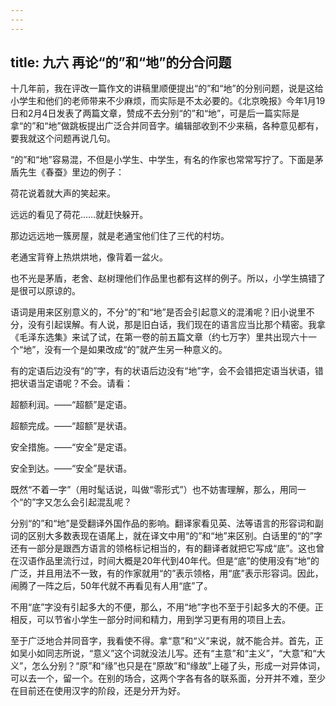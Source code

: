 ```yaml
---
---
---
```

title: 九六 再论“的”和“地”的分合问题
---






十几年前，我在评改一篇作文的讲稿里顺便提出“的”和“地”的分别问题，说是这给小学生和他们的老师带来不少麻烦，而实际是不太必要的。《北京晚报》今年1月19日和2月4日发表了两篇文章，赞成不去分别“的”和“地”，可是后一篇实际是拿“的”和“地”做跳板提出广泛合并同音字。编辑部收到不少来稿，各种意见都有，要我就这个问题再说几句。

“的”和“地”容易混，不但是小学生、中学生，有名的作家也常常写拧了。下面是茅盾先生《春蚕》里边的例子：

荷花说着就大声的笑起来。

远远的看见了荷花……就赶快躲开。

那边远远地一簇房屋，就是老通宝他们住了三代的村坊。

老通宝背脊上热烘烘地，像背着一盆火。

也不光是茅盾，老舍、赵树理他们作品里也都有这样的例子。所以，小学生搞错了是很可以原谅的。

语词是用来区别意义的，不分“的”和“地”是否会引起意义的混淆呢？旧小说里不分，没有引起误解。有人说，那是旧白话，我们现在的语言应当比那个精密。我拿《毛泽东选集》来试了试，在第一卷的前五篇文章（约七万字）里共出现六十一个“地”，没有一个是如果改成“的”就产生另一种意义的。

有的定语后边没有“的”字，有的状语后边没有“地”字，会不会错把定语当状语，错把状语当定语呢？不会。请看：

超额利润。——“超额”是定语。

超额完成。——“超额”是状语。

安全措施。——“安全”是定语。

安全到达。——“安全”是状语。

既然“不着一字”（用时髦话说，叫做“零形式”）也不妨害理解，那么，用同一个“的”字又怎么会引起混乱呢？

分别“的”和“地”是受翻译外国作品的影响。翻译家看见英、法等语言的形容词和副词的区别大多数表现在语尾上，就在译文中用“的”和“地”来区别。白话里的“的”字还有一部分是跟西方语言的领格标记相当的，有的翻译者就把它写成“底”。这也曾在汉语作品里流行过，时间大概是20年代到40年代。但是“底”的使用没有“地”的广泛，并且用法不一致，有的作家就用“的”表示领格，用“底”表示形容词。因此，闹腾了一阵之后，50年代就不再看见有人用“底”了。

不用“底”字没有引起多大的不便，那么，不用“地”字也不至于引起多大的不便。正相反，可以节省小学生一部分时间和精力，用到学习更有用的项目上去。

至于广泛地合并同音字，我看使不得。拿“意”和“义”来说，就不能合并。首先，正如吴小如同志所说，“意义”这个词就没法儿写。还有“主意”和“主义”，“大意”和“大义”，怎么分别？“原”和“缘”也只是在“原故”和“缘故”上碰了头，形成一对异体词，可以去一个，留一个。在别的场合，这两个字各有各的联系面，分开并不难，至少在目前还在使用汉字的阶段，还是分开为好。